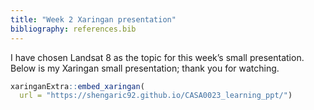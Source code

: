 ```yaml
---
title: "Week 2 Xaringan presentation"
bibliography: references.bib
---
```


I have chosen Landsat 8 as the topic for this week's small presentation. Below is my Xaringan small presentation; thank you for watching.

```r
xaringanExtra::embed_xaringan(
  url = "https://shengaric92.github.io/CASA0023_learning_ppt/")

```
